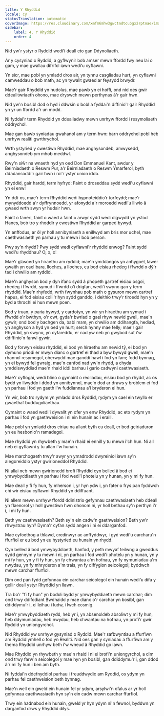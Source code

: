 ```yaml
---
title: Y Rhyddid
locale: cy
statusTranslation: automatic
coverImage: https://res.cloudinary.com/xmfm6mhw3gwctndtcubgx2rptnae/image/upload/v1741354419/small_cover_la_gran_rebelion_28716e29d2.webp
sidebar:
    label: 4. Y Rhyddid
    order: 4
---
```

Nid yw'r ystyr o Ryddid wedi'i deall eto gan Ddynoliaeth.

Ar y cysyniad o Ryddid, a gyflwynir bob amser mewn ffordd fwy neu lai o gam, y mae gwallau difrifol iawn wedi'u cyflawni.

Yn sicr, mae pobl yn ymladd dros air, yn tynnu casgliadau hurt, yn cyflawni camweddau o bob math, ac yn tywallt gwaed ar feysydd brwydr.

Mae'r gair Rhyddid yn hudolus, mae pawb yn ei hoffi, ond nid oes gwir ddealltwriaeth ohono, mae dryswch mewn perthynas â'r gair hwn.

Nid yw'n bosibl dod o hyd i ddwsin o bobl a fyddai'n diffinio'r gair Rhyddid yn yr un ffordd a'r un modd.

Ni fyddai'r term Rhyddid yn ddealladwy mewn unrhyw ffordd i resymoliaeth oddrychol.

Mae gan bawb syniadau gwahanol am y term hwn: barn oddrychol pobl heb unrhyw realiti gwrthrychol.

Wrth ystyried y cwestiwn Rhyddid, mae anghysondeb, amwysedd, anghysondeb ym mhob meddwl.

Rwy'n siŵr na wnaeth hyd yn oed Don Emmanuel Kant, awdur y Beirniadaeth o Reswm Pur, a'r Beirniadaeth o Reswm Ymarferol, byth ddadansoddi'r gair hwn i roi'r ystyr union iddo.

Rhyddid, gair hardd, term hyfryd: Faint o droseddau sydd wedi'u cyflawni yn ei enw!

Yn ddi-os, mae'r term Rhyddid wedi hypnoteiddio'r torfeydd; mae'r mynyddoedd a'r dyffrynnoedd, yr afonydd a'r moroedd wedi'u lliwio â gwaed wrth swyn yr hudair hwn.

Faint o faneri, faint o waed a faint o arwyr sydd wedi digwydd yn ystod Hanes, bob tro y rhoddir y cwestiwn Rhyddid ar garped bywyd.

Yn anffodus, ar ôl yr holl annibyniaeth a enillwyd am bris mor uchel, mae caethwasiaeth yn parhau y tu mewn i bob person.

Pwy sy'n rhydd? Pwy sydd wedi cyflawni'r rhyddid enwog? Faint sydd wedi'u rhyddhau? O, o, o!

Mae'r glasoed yn hiraethu am ryddid; mae'n ymddangos yn anhygoel, lawer gwaith yn cael bara, lloches, a lloches, eu bod eisiau rhedeg i ffwrdd o dŷ'r tad i chwilio am ryddid.

Mae'n anghyson bod y dyn ifanc sydd â phopeth gartref eisiau osgoi, rhedeg i ffwrdd, symud i ffwrdd o'i drigfan, wedi'i swyno gan y term rhyddid. Mae'n rhyfedd, wrth fwynhau pob math o gysuron mewn cartref hapus, ei fod eisiau colli'r hyn sydd ganddo, i deithio trwy'r tiroedd hyn yn y byd a throchi ei hun mewn poen.

Bod y truan, y paria bywyd, y cardotyn, yn wir yn hiraethu am symud i ffwrdd o'r bwthyn, o'r cwt, gyda'r bwriad o gael rhyw newid gwell, mae'n gywir; ond bod y bachgen da, babi mam, yn chwilio am ddihangfa, hediad, yn anghyson a hyd yn oed yn hurt; serch hynny mae felly; mae'r gair Rhyddid, yn swyno, yn cyfareddu, er nad yw neb yn gwybod sut i'w ddiffinio'n fanwl gywir.

Bod y forwyn eisiau rhyddid, ei bod yn hiraethu am newid tŷ, ei bod yn dymuno priodi er mwyn dianc o gartref ei thad a byw bywyd gwell, mae'n rhannol resymegol, oherwydd mae ganddi hawl i fod yn fam; fodd bynnag, yn ei bywyd fel gwraig, mae'n canfod nad yw'n rhydd, a chyda ymddiswyddiad mae'n rhaid iddi barhau i gario cadwyni caethwasiaeth.

Mae'r cyflogai, wedi blino o gymaint o reoliadau, eisiau bod yn rhydd, ac os bydd yn llwyddo i ddod yn annibynnol, mae'n dod ar draws y broblem ei fod yn parhau i fod yn gaeth i'w fuddiannau a'i bryderon ei hun.

Yn wir, bob tro rydym yn ymladd dros Ryddid, rydym yn cael ein twyllo er gwaethaf buddugoliaethau.

Cymaint o waed wedi'i dywallt yn ofer yn enw Rhyddid, ac eto rydym yn parhau i fod yn gaethweision i ni ein hunain ac i eraill.

Mae pobl yn ymladd dros eiriau na allant byth eu deall, er bod geiriaduron yn eu hesbonio'n ramadegol.

Mae rhyddid yn rhywbeth y mae'n rhaid ei ennill y tu mewn i'ch hun. Ni all neb ei gyflawni y tu allan i'w hunain.

Mae marchogaeth trwy'r awyr yn ymadrodd dwyreiniol iawn sy'n alegoreiddio ystyr gwirioneddol Rhyddid.

Ni allai neb mewn gwirionedd brofi Rhyddid cyn belled â bod ei ymwybyddiaeth yn parhau i fod wedi'i photelu yn y hunan, yn y mi fy hun.

Mae deall y fi fy hun, fy mherson i, yr hyn ydw i, yn fater o frys pan fyddwch chi wir eisiau cyflawni Rhyddid yn ddiffuant.

Ni allem mewn unrhyw ffordd ddinistrio gefynnau caethwasiaeth heb ddeall yn flaenorol yr holl gwestiwn hwn ohonom ni, yr holl bethau sy'n perthyn i'r i, i mi fy hun.

Beth yw caethwasiaeth? Beth sy'n ein cadw'n gaethweision? Beth yw'r rhwystrau hyn? Dyma'r cyfan sydd angen i ni ei ddarganfod.

Mae cyfoethog a thlawd, credinwyr ac anffyddwyr, i gyd wedi'u carcharu'n ffurfiol er eu bod yn eu hystyried eu hunain yn rhydd.

Cyn belled â bod ymwybyddiaeth, hanfod, y peth mwyaf teilwng a gweddus sydd gennym y tu mewn i ni, yn parhau i fod wedi'i photelu yn y hunan, yn y mi fy hun, yn y fi fy hun, yn fy chwantau a'm hofnau, yn fy nymuniadau a'm nwydau, yn fy mhryderon a'm trais, yn fy diffygion seicolegol; byddwch mewn carchar ffurfiol.

Dim ond pan fydd gefynnau ein carchar seicolegol ein hunain wedi'u difa y gellir deall ystyr Rhyddid yn llawn.

Tra bo'r "fi fy hun" yn bodoli bydd yr ymwybyddiaeth mewn carchar; dim ond trwy ddifodiant Bwdhaidd y mae dianc o'r carchar yn bosibl, gan ddiddymu'r i, ei leihau i ludw, i lwch cosmig.

Mae'r ymwybyddiaeth rydd, heb yr i, yn absenoldeb absoliwt y mi fy hun, heb ddymuniadau, heb nwydau, heb chwantau na hofnau, yn profi'r gwir Ryddid yn uniongyrchol.

Nid Rhyddid yw unrhyw gysyniad o Ryddid. Mae'r safbwyntiau a ffurfiwn am Ryddid ymhell o fod yn Realiti. Nid oes gan y syniadau a ffurfiwn am y thema Rhyddid unrhyw beth i'w wneud â Rhyddid go iawn.

Mae Rhyddid yn rhywbeth y mae'n rhaid i ni ei brofi'n uniongyrchol, a dim ond trwy farw'n seicolegol y mae hyn yn bosibl, gan ddiddymu'r i, gan ddod â'r mi fy hun i ben am byth.

Ni fyddai'n ddefnyddiol parhau i freuddwydio am Ryddid, os ydym yn parhau fel caethweision beth bynnag.

Mae'n well ein gweld ein hunain fel yr ydym, arsylwi'n ofalus ar yr holl gefynnau caethwasiaeth hyn sy'n ein cadw mewn carchar ffurfiol.

Trwy ein hadnabod ein hunain, gweld yr hyn ydym ni'n fewnol, byddwn yn darganfod drws y Rhyddid dilys.

